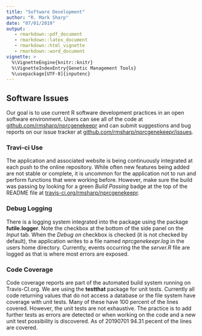 ```yaml
---
title: "Software Development"
author: "R. Mark Sharp"
date: "07/01/2019"
output: 
   - rmarkdown::pdf_document
   - rmarkdown::latex_document
   - rmarkdown::html_vignette
   - rmarkdown::word_document
vignette: >
  %\VignetteEngine{knitr::knitr}
  %\VignetteIndexEntry{Genetic Management Tools}
  %\usepackage[UTF-8]{inputenc}
---
```


## Software Issues

Our goal is to use current R software development practices in an open software
environment. Users can see all of the code at [github.com/rmsharp/nprcgenekeepr](https://github.com/rmsharp/nprcgenekeepr)
and can submit suggestions and bug reports on our issue tracker at 
[github.com/rmsharp/nprcgenekeepr/issues](https://github.com/rmsharp/nprcgenekeepr/issues).

### Travi-ci Use

The application and associated website is being continuously integrated 
at each push to the online repository. While often new features being added
are not stable or complete, it is uncommon for the application not to run 
and perform functions that were working before. However, make sure the 
build was passing by looking for a green _Build Passing_ badge at the top
of the README file at
[travis-ci.org/rmsharp/nprcgenekeepr](https://travis-ci.org/rmsharp/nprcgenekeepr).

### Debug Logging  

There is a logging system integrated into the package using the 
package **futile.logger**. Note the checkbox at the 
bottom of the side panel on the _Input_ tab.
When the _Debug on_ checkbox is checked (it is not checked by default), 
the application writes to a file named 
_nprcgenekeepr.log_ in the users home directory. 
Currently, events occurring the the 
_server.R_ file are logged as that is where most errors are exposed. 

### Code Coverage

Code coverage reports are part of the automated build system running on 
Travis-CI.org. We are using the __testthat__ package for unit tests.
Currently all code returning values that do not access 
a database or the file system have coverage with unit tests. 
Many of these have
100 percent of the lines covered. However, the unit tests are not 
exhaustive. The practice is to add further tests as errors are detected
or when working on the code and a new unit test possibility is 
discovered. As of 20190701 94.31 pecent of the lines are covered.
